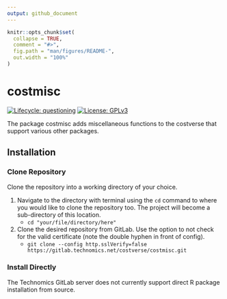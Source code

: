 ```yaml
---
output: github_document
---
```


<!-- README.md is generated from README.Rmd. Please edit that file -->

```r
knitr::opts_chunk$set(
  collapse = TRUE,
  comment = "#>",
  fig.path = "man/figures/README-",
  out.width = "100%"
)
```

# costmisc

<!-- badges: start -->
[![Lifecycle: questioning](https://img.shields.io/badge/lifecycle-questioning-blue.svg)](https://www.tidyverse.org/lifecycle/#questioning)
[![License: GPLv3](https://img.shields.io/badge/License-GPLv3-blue.svg)](https://opensource.org/licenses/GPL-3.0)
<!-- badges: end -->

The package costmisc adds miscellaneous functions to the costverse that support various other packages.

## Installation

### Clone Repository

Clone the repository into a working directory of your choice.

1.  Navigate to the directory with terminal using the `cd` command to where you would like to clone the repository too. The project will become a sub-directory of this location.
    -   `cd "your/file/directory/here"`
2.  Clone the desired repository from GitLab. Use the option to not check for the valid certificate (note the double hyphen in front of config).
    -   `git clone --config http.sslVerify=false https://gitlab.technomics.net/costverse/costmisc.git`

### Install Directly

The Technomics GitLab server does not currently support direct R package installation from source.
